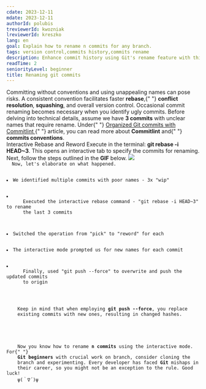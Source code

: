 ```yaml
---
cdate: 2023-12-11
mdate: 2023-12-11
authorId: polubis
treviewerId: kwozniak
lreviewerId: kreszko
lang: en
goal: Explain how to rename n commits for any branch.
tags: version control,commits history,commits rename
description: Enhance commit history using Git's rename feature with this concise and insightful guide. Optimize your workflow and maintain clarity in version control.
readTime: 2
seniorityLevel: beginner
title: Renaming git commits
---
```


<Prelude label="The Context and Clean Git History">
  <M>
    Committing without conventions and using unappealing names can pose risks. A
    consistent convention facilitates faster <B>rebase</B>,{" "}
    <B>conflict resolution</B>, <B>squashing</B>, and overall version control.
    Occasional commit renaming becomes necessary when you identify ugly commits.
  </M>
  <M>
    Before delving into technical details, assume we have <B>3 commits</B> with
    unclear names that require rename.
  </M>
  <Hint hasBg>
    Under{" "}
    <A
      href="/courses/modern-gatsby5-ecosystem-project-setup/creating-project/organized-git-commits-with-commitlint/"
      outside
    >
      Organized Git commits with Commitlint
    </A>{" "}
    article, you can read more about <B>Commitlint</B> and{" "}
    <B>commits conventions</B>.
  </Hint>
</Prelude>

<Section>
  <XL>Interactive Rebase and Reword</XL>
  <M>
    Execute in the terminal: <B>git rebase -i HEAD~3</B>. This opens an
    interactive tab to specify the commits for renaming. Next, follow the steps
    outlined in the <B>GIF</B> below.
  </M>
  <Image
    rolled
    src="https://raw.githubusercontent.com/polubis/Snippets-for-articles-and-lessons/main/Renaming%20git%20commits/1.gif"
    description="Interactive rename in action"
  />
  <Code
    mode="dynamic"
    lang="git"
    description="Commands description"
    src="https://raw.githubusercontent.com/polubis/Snippets-for-articles-and-lessons/main/Renaming%20git%20commits/1.md"
    linesCount={12}
  />
  <M>Now, let's elaborate on what happened.</M>
  <L ordered>
    <Li>We identified multiple commits with poor names - 3x "wip"</Li>
    <Li>
      Executed the interactive rebase command - "git rebase -i HEAD~3" to rename
      the last 3 commits
    </Li>
    <Li>Switched the operation from "pick" to "reword" for each</Li>
    <Li>The interactive mode prompted us for new names for each commit</Li>
    <Li>
      Finally, used "git push --force" to overwrite and push the updated commits
      to origin
    </Li>
  </L>
  <Hint hasBg>
    Keep in mind that when employing <B>git push --force</B>, you replace
    existing commits with new ones, resulting in changed hashes.
  </Hint>
</Section>

<Summary label="Conclusions and thoughts">
  <M>
    Now you know how to rename <B>n commits</B> using the interactive mode. For{" "}
    <B>Git beginners</B> with crucial work on branch, consider cloning the
    branch and experimenting. Every developer has faced <B>Git</B> mishaps in
    their career, so you might not be an exception to the rule. Good luck!
    ψ(｀∇´)ψ
  </M>
</Summary>
